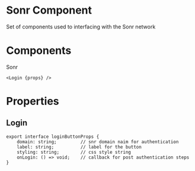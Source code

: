 # Sonr Component
Set of components used to interfacing with the Sonr network

# Components
Sonr 
```
<Login {props} />
```
# Properties
## Login
```
export interface loginButtonProps {
    domain: string;         // snr domain naim for authentication
    label: string;          // label for the button
    styling: string;        // css style string
    onLogin: () => void;    // callback for post authentication steps
}
```
